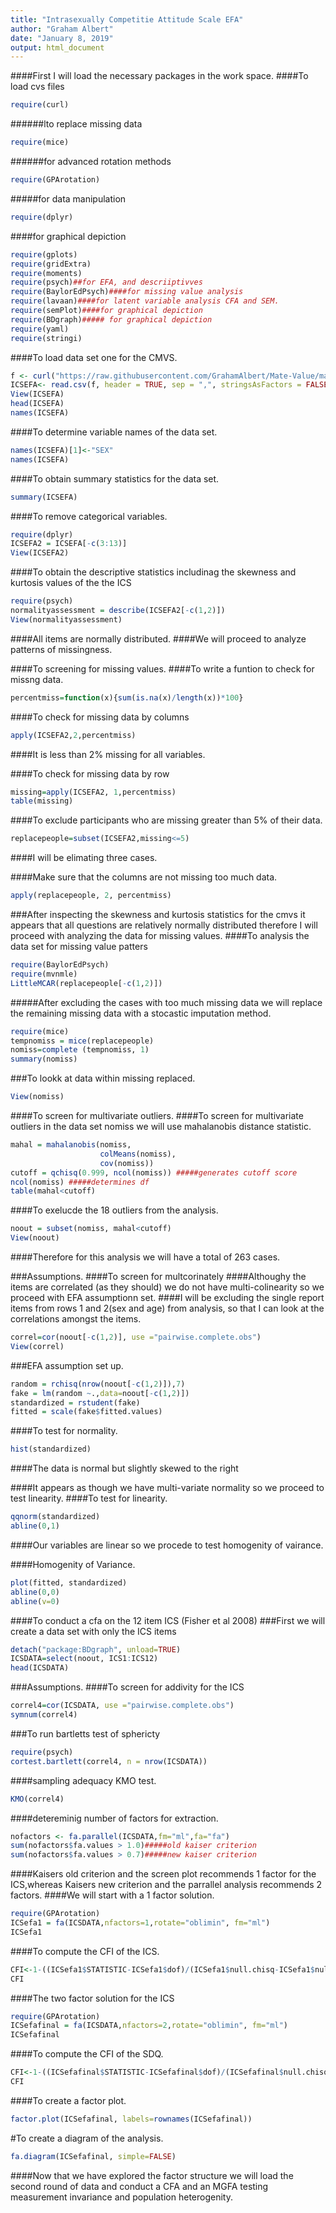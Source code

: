 ---
title: "Intrasexually Competitie Attitude Scale EFA"
author: "Graham Albert"
date: "January 8, 2019"
output: html_document
---

####First I will load the necessary packages in the work space.
####To load cvs files
```{r}
require(curl) 
```
######lto replace missing data
```{r}
require(mice)
```
######for advanced rotation methods
```{r}
require(GPArotation)
```
#####for data manipulation
```{r}
require(dplyr)
```
####for graphical depiction
```{r}
require(gplots)
require(gridExtra)
require(moments)
require(psych)##for EFA, and descriiptivves
require(BaylorEdPsych)####for missing value analysis
require(lavaan)####for latent variable analysis CFA and SEM.
require(semPlot)####for graphical depiction
require(BDgraph)##### for graphical depiction
require(yaml)
require(stringi)
```


####To load data set one for the CMVS.
```{r}
f <- curl("https://raw.githubusercontent.com/GrahamAlbert/Mate-Value/master/Intrasexually_comeptitive_attitude_EFA_20190108.csv")
ICSEFA<- read.csv(f, header = TRUE, sep = ",", stringsAsFactors = FALSE)
View(ICSEFA)
head(ICSEFA)
names(ICSEFA)
```

####To determine variable names of the data set.
```{r}
names(ICSEFA)[1]<-"SEX"
names(ICSEFA)
```
####To obtain summary statistics for the data set.
```{r}
summary(ICSEFA)
```
####To remove categorical variables.
```{r}
require(dplyr)
ICSEFA2 = ICSEFA[-c(3:13)]
View(ICSEFA2)
```
####To obtain the descriptive statistics includinag the skewness and kurtosis values of the the ICS
```{r}
require(psych)
normalityassessment = describe(ICSEFA2[-c(1,2)])
View(normalityassessment)
```
####All items are normally distributed.
####We will proceed to analyze patterns of missingness.







####To screening for missing values.
####To write a funtion to check for missng data.
```{r}
percentmiss=function(x){sum(is.na(x)/length(x))*100}
```


####To check for missing data by columns
```{r}
apply(ICSEFA2,2,percentmiss)
```
####It is less than 2% missing for all variables.

####To check for missing data by row
```{r}
missing=apply(ICSEFA2, 1,percentmiss)
table(missing)
```


####To exclude participants who are missing greater than 5% of their data.
```{r}
replacepeople=subset(ICSEFA2,missing<=5)
```
####I will be elimating three cases.




####Make sure that the columns are not missing too much data.
```{r}
apply(replacepeople, 2, percentmiss)
```

###After inspecting the skewness and kurtosis statistics for the cmvs it appears that all questions are relatively normally distributed therefore I will proceed with analyzing the data for missing values.
####To analysis the data set for missing value patters
```{r}
require(BaylorEdPsych)
require(mvnmle)
LittleMCAR(replacepeople[-c(1,2)])
```
#####After excluding the cases with too much missing data we will replace the remaining missing data with a stocastic imputation method.
```{r}
require(mice)
tempnomiss = mice(replacepeople)
nomiss=complete (tempnomiss, 1)
summary(nomiss)
```
###To lookk at data within missing replaced.
```{r}
View(nomiss)
```
####To screen for multivariate outliers.
####To screen for multivariate outliers in the data set nomiss we will use mahalanobis distance statistic.
```{r}
mahal = mahalanobis(nomiss,
                    colMeans(nomiss),
                    cov(nomiss))
cutoff = qchisq(0.999, ncol(nomiss)) #####generates cutoff score
ncol(nomiss) #####determines df
table(mahal<cutoff)
```
####To exelucde the 18  outliers from the analysis.
```{r}
noout = subset(nomiss, mahal<cutoff)
View(noout)
```
####Therefore for this analysis we will have a total of 263 cases.


###Assumptions.
####To screen for multcorinately
####Althoughy the items are correlated (as they should) we do not have multi-colinearity so we proceed with EFA assumptionn set.
####I will be excluding the single report items from rows 1 and 2(sex and age) from analysis, so that I can look at the correlations amongst the items.
```{r}
correl=cor(noout[-c(1,2)], use ="pairwise.complete.obs")
View(correl)
```
###EFA assumption set up.
```{r}
random = rchisq(nrow(noout[-c(1,2)]),7)
fake = lm(random ~.,data=noout[-c(1,2)])
standardized = rstudent(fake)
fitted = scale(fake$fitted.values)
```
####To test for normality.
```{r}
hist(standardized)
```
####The data is normal but slightly skewed to the right

####It appears as though we have multi-variate normality so we proceed to test linearity.
####To test for linearity.
```{r}
qqnorm(standardized)
abline(0,1)
```
####Our variables are linear so we procede to test homogenity of vairance.


####Homogenity of Variance.
```{r}
plot(fitted, standardized)
abline(0,0)
abline(v=0)
```


####To conduct a cfa on the 12 item ICS (Fisher et al 2008)
###First we will create a data set with only the ICS items
```{r}
detach("package:BDgraph", unload=TRUE)
ICSDATA=select(noout, ICS1:ICS12)
head(ICSDATA)
```


###Assumptions.
####To screen for addivity for the ICS
```{r}
correl4=cor(ICSDATA, use ="pairwise.complete.obs")
symnum(correl4)
```
###To run bartletts test of sphericty
```{r}
require(psych)
cortest.bartlett(correl4, n = nrow(ICSDATA))
```
####sampling adequacy KMO test.
```{r}
KMO(correl4)
```
####detereminig number of factors for extraction.
```{r}
nofactors <- fa.parallel(ICSDATA,fm="ml",fa="fa")
sum(nofactors$fa.values > 1.0)#####old kaiser criterion
sum(nofactors$fa.values > 0.7)#####new kaiser criterion
```
####Kaisers old criterion and the screen plot recommends 1 factor for the ICS,whereas Kaisers new criterion and the parrallel analysis recommends 2 factors.
####We will start with a 1 factor solution.

```{r}
require(GPArotation)
ICSefa1 = fa(ICSDATA,nfactors=1,rotate="oblimin", fm="ml")
ICSefa1
```

####To compute the CFI of the ICS.
```{r}
CFI<-1-((ICSefa1$STATISTIC-ICSefa1$dof)/(ICSefa1$null.chisq-ICSefa1$null.dof))
CFI
```

####The two factor solution for the ICS
```{r}
require(GPArotation)
ICSefafinal = fa(ICSDATA,nfactors=2,rotate="oblimin", fm="ml")
ICSefafinal
```



####To compute the CFI of the SDQ.
```{r}
CFI<-1-((ICSefafinal$STATISTIC-ICSefafinal$dof)/(ICSefafinal$null.chisq-ICSefafinal$null.dof))
CFI
```
####To create a factor plot.
```{r}
factor.plot(ICSefafinal, labels=rownames(ICSefafinal)) 
```   


#To create a diagram of the analysis.
```{r}
fa.diagram(ICSefafinal, simple=FALSE)
```



####Now that we have explored the factor structure we will load the second round of data and conduct a CFA and an MGFA testing measurement invariance and population heterogenity.


